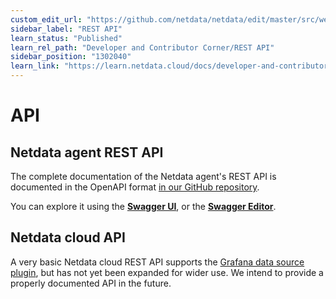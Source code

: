 ```yaml
---
custom_edit_url: "https://github.com/netdata/netdata/edit/master/src/web/api/README.md"
sidebar_label: "REST API"
learn_status: "Published"
learn_rel_path: "Developer and Contributor Corner/REST API"
sidebar_position: "1302040"
learn_link: "https://learn.netdata.cloud/docs/developer-and-contributor-corner/rest-api/rest-api"
---
```


# API

## Netdata agent REST API

The complete documentation of the Netdata agent's REST API is documented in the OpenAPI format [in our GitHub repository](https://raw.githubusercontent.com/netdata/netdata/master/src/web/api/netdata-swagger.yaml). 

You can explore it using the **[Swagger UI](https://learn.netdata.cloud/api)**, or the **[Swagger Editor](https://editor.swagger.io/?url=https://raw.githubusercontent.com/netdata/netdata/master/src/web/api/netdata-swagger.yaml)**.

## Netdata cloud API

A very basic Netdata cloud REST API supports the [Grafana data source plugin](/docs/dashboards-and-charts/grafana-data-source-plugin), 
but has not yet been expanded for wider use. We intend to provide a properly documented API in the future.
